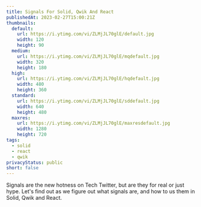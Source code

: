 ```yaml
---
title: Signals For Solid, Qwik And React
publishedAt: 2023-02-27T15:00:21Z
thumbnails:
  default:
    url: https://i.ytimg.com/vi/ZLMjJL70glE/default.jpg
    width: 120
    height: 90
  medium:
    url: https://i.ytimg.com/vi/ZLMjJL70glE/mqdefault.jpg
    width: 320
    height: 180
  high:
    url: https://i.ytimg.com/vi/ZLMjJL70glE/hqdefault.jpg
    width: 480
    height: 360
  standard:
    url: https://i.ytimg.com/vi/ZLMjJL70glE/sddefault.jpg
    width: 640
    height: 480
  maxres:
    url: https://i.ytimg.com/vi/ZLMjJL70glE/maxresdefault.jpg
    width: 1280
    height: 720
tags:
  - solid
  - react
  - qwik
privacyStatus: public
short: false
---
```


Signals are the new hotness on Tech Twitter, but are they for real or just hype. Let's find out as we figure out what signals are, and how to us them in Solid, Qwik and React.
